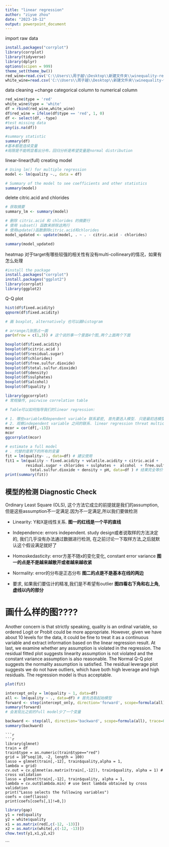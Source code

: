 ---
title: "linear regression"
author: "ziyue zhou"
date: "2023-10-12"
output: powerpoint_document
---

import raw data
```{r setup, include=FALSE}
install.packages("corrplot")
library(corrplot)
library(tidyverse)
library(dplyr)
options(scipen = 999)
theme_set(theme_bw())
red_wine=read.csv('C:\\Users\\周子越\\Desktop\\新建文件夹\\winequality-red.csv', sep = ';')
white_wine=read.csv('C:\\Users\\周子越\\Desktop\\新建文件夹\\winequality-white.csv', sep = ';')
```

data cleaning +change categorical column to numerical column
```{r}
red_wine$type = 'red'
white_wine$type = 'white'
df = rbind(red_wine,white_wine)
df$red_wine = ifelse(df$type == 'red', 1, 0)
df <- select(df, -type)
#test missing data
any(is.na(df))
```


```{r}
#summary statistic
summary(df)
#基本都是连续变量
#局限是不能明显看出分布，回归分析是希望变量是normal distribution
```

linear-linear(full)
creating model
```{r}
# Using lm() for multiple regression
model <- lm(quality ~., data = df)

# Summary of the model to see coefficients and other statistics
summary(model)

```


delete citric.acid and chlorides 
```{r}
# 获取摘要
summary_lm <- summary(model)

# 删除 citric.acid 和 chlorides 的摘要行
# 使用 subset() 函数来排除这两行
# 使用update()函数删除citric.acid和chlorides
model_updated <- update(model, . ~ . - citric.acid - chlorides)

summary(model_updated)

```
heatmap 
对于target有哪些较强的相关性有没有multi-collineary的情况，如果有怎么处理
```{r}
#install the package
install.packages("corrplot")
install.packages("ggplot2")
library(corrplot)
library(ggplot2)

```

Q-Q plot
```{r}
hist(df$fixed.acidity)
qqnorm(df$fixed.acidity)
```
```{r}
# 画 boxplot, alternatively 也可以画histogram

# arrange几张图占一面
par(mfrow = c(1,3)) # 这个说的事一个里面4个图,两个上面两个下面

boxplot(df$fixed.acidity)
boxplot(df$citric.acid )
boxplot(df$residual.sugar)
boxplot(df$chlorides)
boxplot(df$free.sulfur.dioxide)
boxplot(df$total.sulfur.dioxide)
boxplot(df$density)
boxplot(df$sulphates)
boxplot(df$alcohol)
boxplot(df$quality )
```


```{r}
library(ggcorrplot)
# 常规操作, pairwise correlation table

# Table可以如何指导我们的linear regression:

# 1. 哪些variable和dependent variable 联系紧密, 首先要选入模型. 只是最初选模型的参考,并不决定最终模型
# 2. 观察independent variable 之间的联系. linear regression threat multicollinearity, 如果两个自变量高度相关, 考虑不要把两个同时放进去.最初的模型选择
mcor = cor(df[,-13])
mcor
ggcorrplot(mcor)
```

```{r}
# estimate a full model 
# . 代替的是剩下的所有的变量
fit = lm(quality~ ., data=df) # 建议使用
fit1 = lm(quality ~ fixed.acidity + volatile.acidity + citric.acid +
         residual.sugar + chlorides + sulphates +  alcohol  + free.sulfur.dioxide +
           total.sulfur.dioxide + density + pH, data=df ) # 结果完全等价
print(summary(fit))
```
## 模型的检测 Diagnostic Check

Ordinary Least Square (OLS), 这个方法它成立的前提就是我们的assumption, 但是这些assumption不一定满足.因为不一定满足,所以我们要做检测

* Linearity: Y和X是线性关系. **图一的红线是一个平的直线**

* Independence: errors independent. study design或者说取样的方法决定的, 我们几乎没有办法通过数据进行检测, 在之前讨论一下取样方法,之后就默认这个假设满足就好了

* Homoskedasticity: error方差不随x的变化变化, constant error variance **图一的点是不是越来越散开或者越来越收紧**

* Normality: error的分布是正态分布  **图二的点是不是基本在线的两边**

* 要求, 如果我们要估计的精准,我们是不希望有outlier  **图四看右下角和右上角, 虚线以内的部分**

# 画什么样的图????

Another concern is that strictly speaking, quality is an ordinal variable, so ordered Logit or Probit could be more appropriate. However, given we have about 10 levels for the data, it could be fine to treat it as a continuous variable and extract information based on the linear regression result. At last, we examine whether any assumption is violated in the regression. The residual fitted plot suggests linearity assumption is not violated and the constant variance assumption is also reasonable. The Normal Q-Q plot suggests the normality assumption is satisfied. The residual leverage plot suggests we do not have outliers, which have both high leverage and high residuals. The regression model is thus acceptable.

```{r}
plot(fit)
```

```{r}
intercept_only = lm(quality ~ 1, data=df)
all <- lm(quality ~ ., data=df) # 首先选取起始模型
forward <- step(intercept_only, direction='forward', scope=formula(all), trace=0)
summary(forward)
# 会发现比之前的full model少了一个变量
```
```{r}
backward <- step(all, direction='backward', scope=formula(all), trace=0)
summary(backward)
```
```
```{r}

```{r}
library(glmnet)
train = df
train$type = as.numeric(train$type=="red")
grid = 10^seq(10, -2, length = 100)
lasso = glmnet(train[,-12], train$quality,alpha = 1,
lambda = grid)
cv.out = cv.glmnet(as.matrix(train[,-12]), train$quality, alpha = 1) # cross validation
lasso = glmnet(train[,-12], train$quality, alpha = 1,
lambda = cv.out$lambda.min) # use best lambda obtained by cross validation
print("Lasso selects the following variables")
coefs = coef(lasso)
print(coefs[coefs[,1]!=0,])

```
```{r}
library(gap)
y1 = red$quality
y2 = white$quality
x1 = as.matrix(red[,c(-12, -13)])
x2 = as.matrix(white[,c(-12, -13)])
chow.test(y1,x1,y2,x2)
```
```



